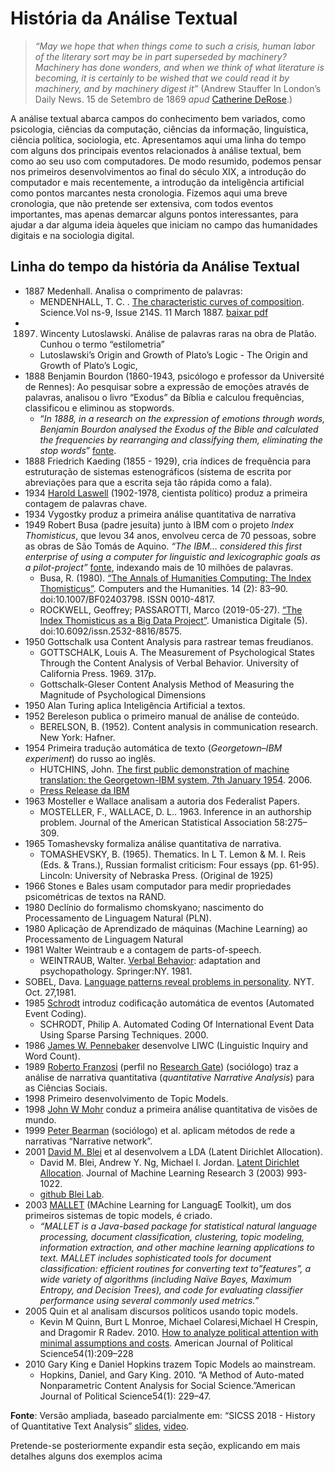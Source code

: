 # História da Análise Textual
  
  > _“May we hope that when things come to such a crisis, human labor of the literary sort may be in part superseded by machinery? Machinery has done wonders, and when we think of what literature is becoming, it is certainly to be wished that we could read it by machinery, and by machinery digest it”_ (Andrew Stauffer In London’s Daily News.  15 de Setembro de 1869 _apud_ [Catherine DeRose](https://orderofm.com/conversation/from-victorian-novels-to-data-visualization-a-conversation-with-catherine-derose/).)

A análise textual abarca campos do conhecimento bem variados, como psicologia, ciências da computação, ciências da informação, linguística, ciência política, sociologia, etc. Apresentamos aqui uma linha do tempo com alguns dos principais eventos relacionados à análise textual, bem como ao seu uso com computadores.
De modo resumido, podemos pensar nos primeiros desenvolvimentos ao final do século XIX, a introdução do computador e mais recentemente, a introdução da inteligência artificial como pontos marcantes nesta cronologia. Fizemos aqui uma breve cronologia, que não pretende ser extensiva, com todos eventos importantes, mas apenas demarcar alguns pontos interessantes, para ajudar a dar alguma ideia àqueles que iniciam no campo das humanidades digitais e na sociologia digital.

## Linha do tempo da história da Análise Textual
<!-- https://youtu.be/-FV5NF5E5ws?t=361 06:00-->
- 1887 Medenhall. Analisa o comprimento de palavras:
  -  MENDENHALL, T. C. . [The characteristic curves of composition](https://science.sciencemag.org/content/ns-9/214S/237).
Science.Vol ns-9, Issue 214S. 11 March 1887. [baixar pdf](https://www.jstor.org/stable/pdf/1764604.pdf)
<!---31:15
https://heibox.uni-heidelberg.de/d/1c606b33d5/files/?p=%2FDr.%20Christof%20Sch%C3%B6ch%3A%20The%20Convergence%20of%20Quantitative%20and%20Qualitative%20Approaches%2FSch%C3%B6ch.mp4
-->
- 1897. Wincenty Lutoslawski. Análise de palavras raras na obra de Platão. Cunhou o termo "estilometria"
  - Lutoslawski's Origin and Growth of Plato's Logic - The Origin and Growth of Plato's Logic, 
- 1888 Benjamin Bourdon (1860-1943, psicólogo e professor da Université de Rennes): Ao pesquisar sobre a expressão de emoções através de palavras, analisou o livro "Exodus" da Bíblia e calculou frequências, classificou e eliminou as stopwords. 
  - "_In 1888, in a research on the expression of emotions through words, Benjamin Bourdon analysed the Exodus of the Bible and calculated the frequencies by rearranging and classifying them, eliminating the stop words_" [fonte]( https://books.google.com.br/books?id=nzMLEAAAQBAJ&pg=PA4&lpg=PA4&dq=In+1888,+in+a+research+on+the+expression+of+emotions+through+words,+Benjamin+Bourdon+analysed+the+Exodus+of+the+Bible+and+calculated+the+frequencies+by+rearranging+and+classifying+them,+eliminating+the+stop+words&source=bl&ots=LDUsl7XepV&sig=ACfU3U0IGaiU6KIXVMvpTXGZttSDeazH7g&hl=pt-BR&sa=X&ved=2ahUKEwiF_fWJzanvAhXLILkGHXiyDSkQ6AEwAHoECAUQAw#v=onepage&q=In%201888%2C%20in%20a%20research%20on%20the%20expression%20of%20emotions%20through%20words%2C%20Benjamin%20Bourdon%20analysed%20the%20Exodus%20of%20the%20Bible%20and%20calculated%20the%20frequencies%20by%20rearranging%20and%20classifying%20them%2C%20eliminating%20the%20stop%20words&f=false).
- 1888 Friedrich Kaeding (1855 - 1929), cria índices de frequência para estruturação de sistemas estenográficos (sistema de escrita por abreviações para que a escrita seja tão rápida como a fala).
- 1934 [Harold Laswell](https://www.britannica.com/biography/Harold-Lasswell) (1902-1978, cientista político) produz a primeira contagem de palavras chave.
- 1934 Vygostky produz a primeira análise quantitativa de narrativa
- 1949 Robert Busa (padre jesuíta) junto à IBM com o projeto _Index Thomisticus_, que levou 34 anos, envolveu cerca de 70 pessoas, sobre as obras de São Tomás de Aquino.
_"The IBM... considered this first enterprise of using a computer for linguistic and lexicographic goals as a pilot-project"_ [fonte](https://www.jstor.org/stable/23576117?seq=1), indexando mais de 10 milhões de palavras.
    - Busa, R. (1980). ["The Annals of Humanities Computing: The Index Thomisticus"](https://www.jstor.org/stable/30207304?seq=1). Computers and the Humanities. 14 (2): 83–90. doi:10.1007/BF02403798. ISSN 0010-4817.
    - ROCKWELL, Geoffrey; PASSAROTTI, Marco (2019-05-27). ["The Index Thomisticus as a Big Data Project"](https://umanisticadigitale.unibo.it/article/view/8575). Umanistica Digitale (5). doi:10.6092/issn.2532-8816/8575.
- 1950 Gottschalk usa Content Analysis para rastrear temas freudianos. 
    - GOTTSCHALK, Louis A. The Measurement of Psychological States Through the Content Analysis of Verbal Behavior. University of California Press. 1969. 317p.
    - Gottschalk-Gleser Content Analysis Method of Measuring the Magnitude of Psychological Dimensions
- 1950 Alan Turing aplica Inteligência Artificial a textos.
- 1952 Bereleson publica o primeiro manual de análise de conteúdo. 
    - BERELSON, B. (1952). Content analysis in communication research. New York: Hafner. <!--        - listing 17 types of application of content analysis         - quantitative/qualitative studies-->
<!-- - 1954 Guiraud. Vocabulary.Interessado na ruiqueza de palavras-->
- 1954 Primeira tradução automática de texto (_Georgetown–IBM experiment_) do russo ao inglês.
    - HUTCHINS, John. [The first public demonstration of machine translation: the Georgetown-IBM system, 7th January 1954](http://www.hutchinsweb.me.uk/GU-IBM-2005.pdf). 2006.
    - [Press Release da IBM](https://www.ibm.com/ibm/history/exhibits/701/701_translator.html)
- 1963 Mosteller e Wallace analisam a autoria dos Federalist Papers.
    - MOSTELLER, F., WALLACE, D. L.. 1963. Inference in an authorship problem. Journal of the American Statistical Association 58:275–309. 
- 1965 Tomashevsky formaliza análise quantitativa de narrativa.
    - TOMASHEVSKY, B. (1965). Thematics. In L T. Lemon & M. I. Reis (Eds. & Trans.), Russian formalist criticism: Four essays (pp. 61-95). Lincoln: University of Nebraska Press. (Original de 1925)
- 1966 Stones e Bales usam computador para medir propriedades psicométricas de textos na RAND.
- 1980 Declínio do formalismo chomskyano; nascimento do Processamento de Linguagem Natural (PLN).
- 1980 Aplicação de Aprendizado de máquinas (Machine Learning) ao Processamento de Linguagem Natural
- 1981 Walter Weintraub e a contagem de parts-of-speech.
    - WEINTRAUB, Walter. [Verbal Behavior](https://archive.org/details/verbalbehaviorad0000wein): adaptation and psychopathology. Springer:NY. 1981.
- SOBEL, Dava. [Language patterns reveal problems in personality](https://www.nytimes.com/1981/10/27/science/language-patterns-reveal-problems-in-personality.html). NYT. Oct. 27,1981.
- 1985 [Schrodt](https://www.researchgate.net/profile/Philip-Schrodt-2) introduz codificação automática de eventos (Automated Event Coding).
    - SCHRODT, Philip A. Automated Coding Of International Event Data Using Sparse Parsing Techniques. 2000.
- 1986 [James W. Pennebaker](https://liberalarts.utexas.edu/psychology/faculty/pennebak) desenvolve LIWC (Linguistic Inquiry and Word Count).
- 1989 [Roberto Franzosi](http://sociology.emory.edu/home/people/faculty/franzosi-roberto.html) (perfil no [Research Gate](https://www.researchgate.net/profile/Roberto-Franzosi)) (sociólogo) traz a análise de narrativa quantitativa (_quantitative Narrative Analysis_) para as Ciências Sociais.
- 1998 Primeiro desenvolvimento de Topic Models.
- 1998 [John W Mohr](https://ucsb.academia.edu/JohnMohr) conduz a primeira análise quantitativa de visões de mundo.
- 1999 [Peter Bearman](https://sociology.columbia.edu/content/peter-bearman) (sociólogo) et al. aplicam métodos de rede a narrativas "Narrative network".
- 2001 [David M. Blei](http://www.cs.columbia.edu/~blei/topicmodeling.html) et al desenvolvem a LDA (Latent Dirichlet Allocation).
    - David M. Blei, Andrew Y. Ng, Michael I. Jordan. [Latent Dirichlet Allocation](http://www.cs.columbia.edu/~blei/papers/BleiNgJordan2003.pdf). Journal of Machine Learning Research 3 (2003) 993-1022.
    - [github Blei Lab ](https://github.com/Blei-Lab).
- 2003 [MALLET](http://mallet.cs.umass.edu/) (MAchine Learning for LanguagE Toolkit), um dos primeiros sistemas de topic models, é criado.
    - _"MALLET is a Java-based package for statistical natural language processing, document classification, clustering, topic modeling, information extraction, and other machine learning applications to text. MALLET includes sophisticated tools for document classification: efficient routines for converting text to "features", a wide variety of algorithms (including Naïve Bayes, Maximum Entropy, and Decision Trees), and code for evaluating classifier performance using several commonly used metrics."_
- 2005 Quin et al analisam discursos políticos usando topic models.
    - Kevin M Quinn, Burt L Monroe, Michael Colaresi,Michael H Crespin, and Dragomir R Radev. 2010. [How to analyze political attention with minimal assumptions and costs](https://onlinelibrary.wiley.com/doi/abs/10.1111/j.1540-5907.2009.00427.x). American Journal of Political Science54(1):209–228
- 2010 Gary King e Daniel Hopkins trazem Topic Models ao mainstream.
    - Hopkins, Daniel, and Gary King. 2010. “A Method of Auto-mated Nonparametric Content Analysis for Social Science.”American Journal of Political Science54(1): 229–47.
    
<!-- - 2010 Ferramentas para Workshop textual em Washington -->
**Fonte**: Versão ampliada, baseado parcialmente em: "SICSS 2018 - History of Quantitative Text Analysis" 
[slides](https://sicss.io/2019/materials/day3-text-analysis/history-text-analysis/Introduction_to_Text_as_Data.html#/6), 
[video](https://youtu.be/-FV5NF5E5ws?t=361).


::: {.infobox .history data-latex="{history}"}
Pretende-se posteriormente expandir esta seção, explicando em mais detalhes alguns dos exemplos acima
:::

<!--
# História da análise textual

## História da análise textual: Técnicas antes do uso de computadores



information overload, infodemia. 

stenografia

## História da análise textual: Análise Textual com auxílio de computadores

projeto: a questão da relação entre educação e conspiração. No geral, há relação, mas áreas?

### O problema das "digitais linguísticas" (_linguistic fingerprint_)

Mosteller, F., and D. L. Wallace. 1963. Inference in an authorship problem. Journal of the American Statistical Association 58:275–309. 

 ###################  
# Classificação de textos
Text Classification
Geralmente, há tipos 3 tipos de categorias: conteúdo, sentimento e autoria.

---
Weintraub
https://www.nytimes.com/1981/10/27/science/language-patterns-reveal-problems-in-personality.html
mpulsive individuals, who plan decisions poorly and then reverse themselves as soon as they take action, have been shown to overuse the verbal constructions ''but,'' ''although'' and ''nevertheless.''
Dr. Weintraub reached these conclusions after studying speech samples from some 250 individuals 5 to 85 years old, including both normal subjects and groups of hospitalized psychiatric patients classified as impulsives, delusionals, depressives, compulsives and alcoholics. His book ''Verbal Behavior,'' published this year by the Springer Publishing Company, describes how he approached the relationship of speech to other forms of behavior through these experiments. Proof Was Lacking
---

# Similaridade de textos
São ferramentas não supervisionadas.

## História da análise textual: A inteligência artificial, machine learning

---
Representing a strong link between research in Humanities and the incorporation of methods and tools of Digital Technologies, the term “Digital Humanities” was coined internationally just over a decade ago. Apparently, it was first used by John Unsworth, an American university professor, in 2002, but it was the publication of the book Companion to Digital Humanities, in 2004, that marked the beginning of its large-scale use.
https://dghumanity.wordpress.com/category/digital-humanities/what-is-it/
-->
